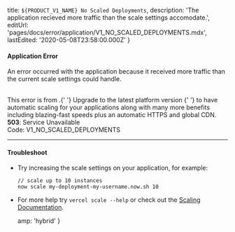 
  title: `${PRODUCT_V1_NAME} No Scaled Deployments`,
  description:
    'The application recieved more traffic than the scale settings accomodate.',
  editUrl: 'pages/docs/error/application/V1_NO_SCALED_DEPLOYMENTS.mdx',
  lastEdited: '2020-05-08T23:58:00.000Z'
}

#### Application Error

An error occurred with the application because it received more traffic than the current scale settings could handle.

<br />

<Note type="warning">
  This error is from <ProductV1Name />.{' '}
  <Link href="/guides/migrate-to-zeit-now">
    Upgrade to the latest platform version
  </Link>{' '}
  to have automatic scaling for your applications along with many more benefits
  including blazing-fast speeds plus an automatic HTTPS and global CDN.
</Note>

<br />

<Note label={false}>
  <b>503</b>: Service Unavailable
  <br />
  Code: <InlineCode>V1_NO_SCALED_DEPLOYMENTS</InlineCode>
</Note>

---

#### Troubleshoot

- Try increasing the scale settings on your application, for example:
  ```
  // scale up to 10 instances
  now scale my-deployment-my-username.now.sh 10
  ```
- For more help try `vercel scale --help` or check out the [<ProductV1Name /> Scaling Documentation](/docs/v1/getting-started/scaling).


  amp: 'hybrid'
}
